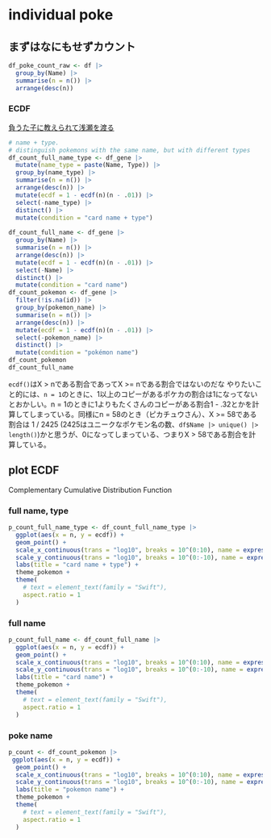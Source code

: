 # individual poke

## まずはなにもせずカウント
```r
df_poke_count_raw <- df |> 
  group_by(Name) |> 
  summarise(n = n()) |> 
  arrange(desc(n))

```

### ECDF

[負うた子に教えられて浅瀬を渡る](https://qiita.com/xerroxcopy/items/b79635ef3dbcc29644c6)

```r
# name + type. 
# distinguish pokemons with the same name, but with different types
df_count_full_name_type <- df_gene |> 
  mutate(name_type = paste(Name, Type)) |> 
  group_by(name_type) |> 
  summarise(n = n()) |> 
  arrange(desc(n)) |> 
  mutate(ecdf = 1 - ecdf(n)(n - .01)) |>
  select(-name_type) |> 
  distinct() |> 
  mutate(condition = "card name + type")
  
df_count_full_name <- df_gene |> 
  group_by(Name) |> 
  summarise(n = n()) |> 
  arrange(desc(n)) |> 
  mutate(ecdf = 1 - ecdf(n)(n - .01)) |>
  select(-Name) |> 
  distinct() |> 
  mutate(condition = "card name")
df_count_pokemon <- df_gene |> 
  filter(!is.na(id)) |> 
  group_by(pokemon_name) |> 
  summarise(n = n()) |> 
  arrange(desc(n)) |> 
  mutate(ecdf = 1 - ecdf(n)(n - .01)) |> 
  select(-pokemon_name) |> 
  distinct() |> 
  mutate(condition = "pokémon name")
df_count_pokemon
df_count_full_name
```

`ecdf()`はX > nである割合であってX >= nである割合ではないのだな
やりたいこと的には、`n = 1`のときに、1以上のコピーがあるポケカの割合は1になってないとおかしい。n = 1のときに1よりもたくさんのコピーがある割合1 - .32とかを計算してしまっている。同様にn = 58のとき（ピカチュウさん）、X >= 58である割合は 1 / 2425 (2425はユニークなポケモン名の数、`df$Name |> unique() |> length()`)かと思うが、0になってしまっている、つまりX > 58である割合を計算している。

## plot ECDF

Complementary Cumulative Distribution Function 


### full name, type

```r
p_count_full_name_type <- df_count_full_name_type |> 
  ggplot(aes(x = n, y = ecdf)) +
  geom_point() +
  scale_x_continuous(trans = "log10", breaks = 10^(0:10), name = expression(italic("x"))) +
  scale_y_continuous(trans = "log10", breaks = 10^(0:-10), name = expression(italic("Pr") ( X>= x) )) +
  labs(title = "card name + type") +
  theme_pokemon +
  theme(
    # text = element_text(family = "Swift"),
    aspect.ratio = 1
  )
```

### full name

```r
p_count_full_name <- df_count_full_name |>
  ggplot(aes(x = n, y = ecdf)) +
  geom_point() +
  scale_x_continuous(trans = "log10", breaks = 10^(0:10), name = expression(italic("x"))) +
  scale_y_continuous(trans = "log10", breaks = 10^(0:-10), name = expression(italic("Pr") ( X>= x) )) +
  labs(title = "card name") +
  theme_pokemon +
  theme(
    # text = element_text(family = "Swift"),
    aspect.ratio = 1
  )

```
### poke name

```r
p_count <- df_count_pokemon |> 
 ggplot(aes(x = n, y = ecdf)) +
  geom_point() +
  scale_x_continuous(trans = "log10", breaks = 10^(0:10), name = expression(italic("x"))) +
  scale_y_continuous(trans = "log10", breaks = 10^(0:-10), name = expression(italic("Pr") ( X>= x) )) +
  labs(title = "pokemon name") +
  theme_pokemon +
  theme(
    # text = element_text(family = "Swift"),
    aspect.ratio = 1
  )
```

